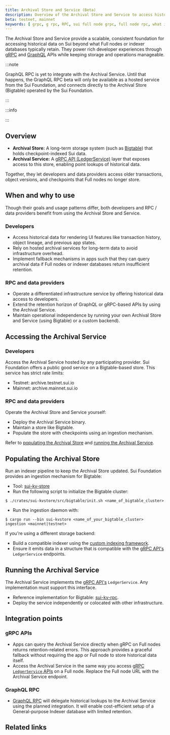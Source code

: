 ```yaml
---
title: Archival Store and Service (Beta)
description: Overview of the Archival Store and Service to access historical Sui network data.
beta: testnet, mainnet
keywords: [ grpc, g rpc, RPC, sui full node grpc, full node rpc, what is grpc, grpc on sui, graphql, graph ql, what is graphql, graphql rpc ]
---
```


The Archival Store and Service provide a scalable, consistent foundation for accessing historical data on Sui beyond what Full nodes or indexer databases typically retain. They power rich developer experiences through [gRPC](./grpc-overview.mdx) and [GraphQL](/concepts/graphql-indexer.mdx) APIs while keeping storage and operations manageable.

:::note

GraphQL RPC is yet to integrate with the Archival Service. Until that happens, the GraphQL RPC beta will only be available as a hosted service from the Sui Foundation, and connects directly to the Archival Store (Bigtable) operated by the Sui Foundation.

:::

:::info

<ImportContent source="data-serving-msg.mdx" mode="snippet" />

:::

## Overview

- **Archival Store:** A long-term storage system (such as [Bigtable](https://cloud.google.com/bigtable)) that holds checkpoint-indexed Sui data.
- **Archival Service:** A [gRPC API (LedgerService)](./grpc-overview.mdx) layer that exposes access to this store, enabling point lookups of historical data.

Together, they let developers and data providers access older transactions, object versions, and checkpoints that Full nodes no longer store.

## When and why to use

Though their goals and usage patterns differ, both developers and RPC / data providers benefit from using the Archival Store and Service.

### Developers

- Access historical data for rendering UI features like transaction history, object lineage, and previous app states.
- Rely on hosted archival services for long-term data to avoid infrastructure overhead.
- Implement fallback mechanisms in apps such that they can query archival data if Full nodes or indexer databases return insufficient retention.

### RPC and data providers

- Operate a differentiated infrastructure service by offering historical data access to developers.
- Extend the retention horizon of GraphQL or gRPC-based APIs by using the Archival Service.
- Maintain operational independence by running your own Archival Store and Service (using Bigtable) or a custom backend).

## Accessing the Archival Service

### Developers

Access the Archival Service hosted by any participating provider. Sui Foundation offers a public good service on a Bigtable-based store. This service has strict rate limits:

- Testnet: archive.testnet.sui.io
- Mainnet: archive.mainnet.sui.io

### RPC and data providers

Operate the Archival Store and Service yourself:

- Deploy the Archival Service binary.
- Maintain a store like Bigtable.
- Populate the store with checkpoints using an ingestion mechanism.

Refer to [populating the Archival Store](#populating-the-archival-store) and [running the Archival Service](#running-the-archival-service).

## Populating the Archival Store

Run an indexer pipeline to keep the Archival Store updated. Sui Foundation provides an ingestion mechanism for Bigtable:

- Tool: [sui-kv-store](https://github.com/MystenLabs/sui/tree/main/crates/sui-kvstore)
- Run the following script to initialize the Bigtable cluster:
```shell
$ ./crates/sui-kvstore/src/bigtable/init.sh <name_of_bigtable_cluster>
```
- Run the ingestion daemon with:
```shell
$ cargo run --bin sui-kvstore <name_of_your_bigtable_cluster> ingestion <mainnet|testnet>
```

If you're using a different storage backend:

- Build a compatible indexer using the [custom indexing framework](./custom-indexing-framework.mdx).
- Ensure it emits data in a structure that is compatible with the [gRPC API's](./grpc-overview.mdx) `LedgerService` endpoints.

## Running the Archival Service

The Archival Service implements the [gRPC API's](./grpc-overview.mdx) `LedgerService`. Any implementation must support this interface.

- Reference implementation for Bigtable: [sui-kv-rpc](https://github.com/MystenLabs/sui/tree/main/crates/sui-kv-rpc).
- Deploy the service independently or colocated with other infrastructure.

## Integration points

### gRPC APIs

- Apps can query the Archival Service directly when gRPC on Full nodes returns retention-related errors. This approach provides a graceful fallback without requiring the app or Full node to store historical data itself.
- Access the Archival Service in the same way you access [gRPC `LedgerService` APIs](./grpc-overview.mdx) on a Full node. Replace the Full node URL with the Archival Service endpoint.

### GraphQL RPC

- [GraphQL RPC](./graphql-indexer.mdx) will delegate historical lookups to the Archival Service using the planned integration. It will enable cost-efficient setup of a General-purpose Indexer database with limited retention.

## Related links

<RelatedLink href="https://cloud.google.com/bigtable" label="Bigtable" desc="Low-latency, Cassandra, and HBase-compatible NoSQL database service for machine learning, operational analytics, and user-facing applications." />
